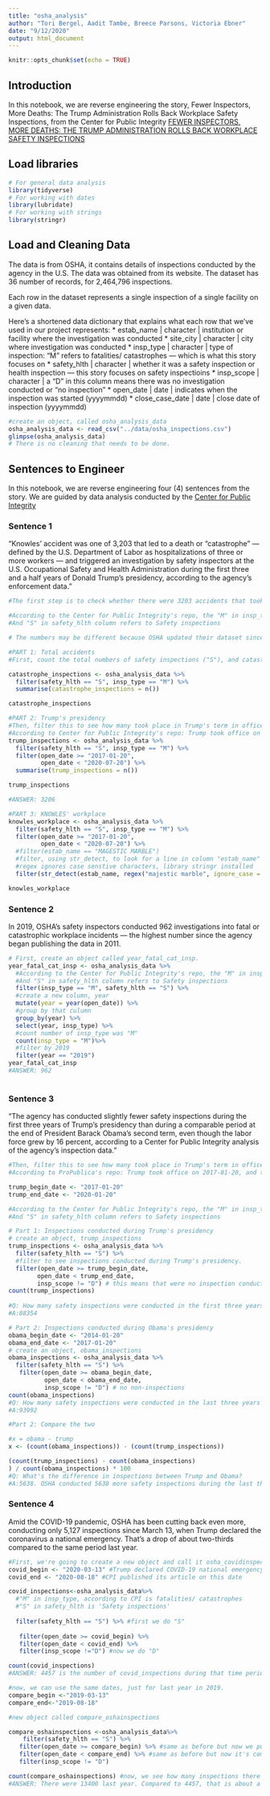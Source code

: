 ```yaml
---
title: "osha_analysis"
author: "Tori Bergel, Aadit Tambe, Breece Parsons, Victoria Ebner"
date: "9/12/2020"
output: html_document
---
```


```r
knitr::opts_chunk$set(echo = TRUE)
```

## Introduction 
In this notebook, we are reverse engineering the story, Fewer Inspectors, More Deaths: The Trump Administration Rolls Back Workplace Safety Inspections, from the Center for Public Integrity [FEWER INSPECTORS, MORE DEATHS: THE TRUMP ADMINISTRATION ROLLS BACK WORKPLACE SAFETY INSPECTIONS](https://publicintegrity.org/politics/system-failure/deaths-cutbacks-workplace-safety-inspections-osha/)

## Load libraries
```r
# For general data analysis
library(tidyverse)
# For working with dates 
library(lubridate)
# For working with strings
library(stringr)
```

## Load and Cleaning Data

The data is from OSHA, it contains details of inspections conducted by the agency in the U.S. The data was obtained from its website. The dataset has 36 number of records, for 2,464,796 inspections.

Each row in the dataset represents a single inspection of a single facility on a given data.

Here's a shortened data dictionary that explains what each row that we've used in our project represents:
* estab_name | character | institution or facility where the investigation was conducted
* site_city | character | city where investigation was conducted
* insp_type | character | type of inspection: "M" refers to fatalities/ catastrophes — which is what this story focuses on
* safety_hlth | character | whether it was a safety inspection or health inspection — this story focuses on safety inspectioins
* insp_scope | character | a "D" in this column means there was no investigation conducted or "no inspection"
* open_date | date | indicates when the inspection was started (yyyymmdd)
* close_case_date | date | close date of inspection (yyyymmdd)

```r
#create an object, called osha_analysis_data
osha_analysis_data <- read_csv("../data/osha_inspections.csv")
glimpse(osha_analysis_data)
# There is no cleaning that needs to be done.

```

## Sentences to Engineer
In this notebook, we are reverse engineering four (4) sentences from the story. We are guided by data analysis conducted by the [Center for Public Integrity](https://github.com/PublicI/osha-fatality-inspections)

### Sentence 1

"Knowles’ accident was one of 3,203 that led to a death or “catastrophe” — defined by the U.S. Department of Labor as hospitalizations of three or more workers — and triggered an investigation by safety inspectors at the U.S. Occupational Safety and Health Administration during the first three and a half years of Donald Trump’s presidency, according to the agency’s enforcement data."

```r

#The first step is to check whether there were 3203 accidents that took place during the first three and a half years of Trump's presidency. The next step is to see if Knowles' company was listed in the 3203 accidents.

#According to the Center for Public Integrity's repo, the "M" in insp_type refers to fatalities/ catastrophes 
#And "S" in safety_hlth column refers to Safety inspections

# The numbers may be different because OSHA updated their dataset since the time this story was published.

#PART 1: Total accidents
#First, count the total numbers of safety inspections ("S"), and catastrophes ("M")

catastrophe_inspections <- osha_analysis_data %>%
  filter(safety_hlth == "S", insp_type == "M") %>%
  summarise(catastrophe_inspections = n())

catastrophe_inspections

#PART 2: Trump's presidency
#Then, filter this to see how many took place in Trump's term in office -- first 3.5 years
#According to Center for Public Integrity's repo: Trump took office on 2017-01-20, and the 3.5-year period ended on 2020-07-20.
trump_inspections <- osha_analysis_data %>%
  filter(safety_hlth == "S", insp_type == "M") %>%
  filter(open_date >= "2017-01-20",
         open_date < "2020-07-20") %>%
  summarise(trump_inspections = n())

trump_inspections

#ANSWER: 3206

#PART 3: KNOWLES' workplace
knowles_workplace <- osha_analysis_data %>%
  filter(safety_hlth == "S", insp_type == "M") %>%
  filter(open_date >= "2017-01-20",
         open_date < "2020-07-20") %>%
  #filter(estab_name == "MAGESTIC MARBLE")
  #filter, using str_detect, to look for a line in column "estab_name"
  #regex ignores case senstive characters, library stringr installed
  filter(str_detect(estab_name, regex("majestic marble", ignore_case = TRUE)))

knowles_workplace
```

### Sentence 2 

In 2019, OSHA’s safety inspectors conducted 962 investigations into fatal or catastrophic workplace incidents — the highest number since the agency began publishing the data in 2011.

```r
# First, create an object called year_fatal_cat_insp.
year_fatal_cat_insp <- osha_analysis_data %>%
  #According to the Center for Public Integrity's repo, the "M" in insp_type refers to fatalities/ catastrophes 
  #And "S" in safety_hlth column refers to Safety inspections
  filter(insp_type == "M", safety_hlth == "S") %>%
  #create a new column, year
  mutate(year = year(open_date)) %>%
  #group by that culumn
  group_by(year) %>%
  select(year, insp_type) %>%
  #count number of insp_type was "M"
  count(insp_type = "M")%>%
  #filter by 2019
  filter(year == "2019")
year_fatal_cat_insp
#ANSWER: 962
  
```

### Sentence 3

"The agency has conducted slightly fewer safety inspections during the first three years of Trump’s presidency than during a comparable period at the end of President Barack Obama’s second term, even though the labor force grew by 16 percent, according to a Center for Public Integrity analysis of the agency’s inspection data."

```r
#Then, filter this to see how many took place in Trump's term in office -- first 3.5 years
#According to ProPublica's repo: Trump took office on 2017-01-20, and the 3.5-year period ended on 2020-07-20.

trump_begin_date <- "2017-01-20"
trump_end_date <- "2020-01-20"

#According to the Center for Public Integrity's repo, the "M" in insp_type refers to fatalities/ catastrophes 
#And "S" in safety_hlth column refers to Safety inspections

# Part 1: Inspections conducted during Trump's presidency
# create an object, trump_inspections
trump_inspections <- osha_analysis_data %>%
  filter(safety_hlth == "S") %>%
  #filter to see inspections conducted during Trump's presidency.
  filter(open_date >= trump_begin_date,
        open_date < trump_end_date,
        insp_scope != "D") # this means that were no inspection conducted
count(trump_inspections)
  
#Q: How many safety inspections were conducted in the first three years of Trump's presidency?
#A:88354

# Part 2: Inspections conducted during Obama's presidency
obama_begin_date <- "2014-01-20"
obama_end_date <- "2017-01-20"
# create an object, obama_inspections
obama_inspections <- osha_analysis_data %>%
  filter(safety_hlth == "S") %>%
   filter(open_date >= obama_begin_date,
          open_date < obama_end_date,
          insp_scope != "D") # no non-inspections
count(obama_inspections)
#Q: How many safety inspections were conducted in the last three years of Obama's second term?
#A:93992

#Part 2: Compare the two

#x = obama - trump
x <- (count(obama_inspections)) - (count(trump_inspections))

(count(trump_inspections) - count(obama_inspections)
) / count(obama_inspections) * 100
#Q: What's the difference in inspections between Trump and Obama?
#A:5638. OSHA conducted 5638 more safety inspections during the last three years of Obama's second term than in the first three years of Trump's presidency. A slightly larger amount.
```

### Sentence 4

Amid the COVID-19 pandemic, OSHA has been cutting back even more, conducting only 5,127 inspections since March 13, when Trump declared the coronavirus a national emergency. That’s a drop of about two-thirds compared to the same period last year.

```r
#First, we're going to create a new object and call it osha_covidinspections
covid_begin <- "2020-03-13" #Trump declared COVID-19 national emergency on this date
covid_end <- "2020-08-18" #CPI published its article on this date

covid_inspections<-osha_analysis_data%>%
  #"M" in insp_type, according to CPI is fatalities/ catastrophes
  #"S" in safety_hlth is 'Safety inspections'
 
  filter(safety_hlth == "S") %>% #first we do "S"
 
   filter(open_date >= covid_begin) %>%
   filter(open_date < covid_end) %>%
   filter(insp_scope !="D") #now we do "D"

count(covid_inspections)
#ANSWER: 4457 is the number of covid_inspections during that time period

#now, we can use the same dates, just for last year in 2019.
compare_begin <-"2019-03-13"
compare_end<-"2019-08-18"

#new object called compare_oshainspections

compare_oshainspections <-osha_analysis_data%>%
    filter(safety_hlth == "S") %>%
   filter(open_date >= compare_begin) %>% #same as before but now we put compare_begin
   filter(open_date < compare_end) %>% #same as before but now it's compare_end
   filter(insp_scope != "D")

count(compare_oshainspections) #now, we see how many inspections there were last year.
#ANSWER: There were 13400 last year. Compared to 4457, that is about a drop of 2/3.


```

